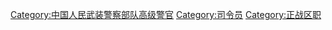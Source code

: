 [[Category:中国人民武装警察部队高级警官|Category:中国人民武装警察部队高级警官]]
[[Category:司令员|Category:司令员]]
[[Category:正战区职|Category:正战区职]]
